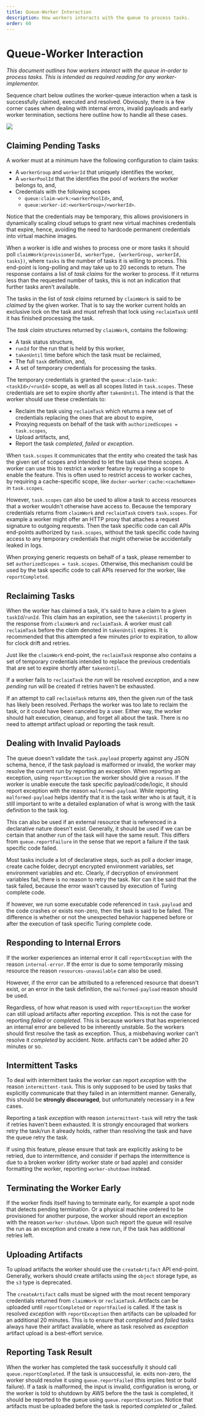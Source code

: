 ```yaml
---
title: Queue-Worker Interaction
description: How workers interacts with the queue to process tasks.
order: 60
---
```


# Queue-Worker Interaction

_This document outlines how workers interact with the queue in-order to process
tasks. This is intended as required reading for any worker-implementor._

Sequence chart below outlines the worker-queue interaction when a task is
successfully claimed, executed and resolved. Obviously, there is a few corner
cases when dealing with internal errors, invalid payloads and early worker
termination, sections here outline how to handle all these cases.

<Image src={queueWorkerInteraction} />

## Claiming Pending Tasks
A worker must at a minimum have the following configuration to claim tasks:
 * A `workerGroup` and `workerId` that uniquely identifies the worker,
 * A `workerPoolId` that the identifies the pool of workers
   the worker belongs to, and,
 * Credentials with the following scopes
   * `queue:claim-work:<workerPoolId>`, and,
   * `queue:worker-id:<workerGroup>/<workerId>`.

Notice that the credentials may be temporary, this allows provisioners in
dynamically scaling cloud setups to grant new virtual machines credentials
that expire, hence, avoiding the need to hardcode permanent credentials into
virtual machine images.

When a worker is idle and wishes to process one or more tasks it should poll
`claimWork(provisionerId, workerType, {workerGroup, workerId, tasks})`, where
`tasks` is the number of tasks it is willing to process. This end-point is
long-polling and may take up to 20 seconds to return. The response contains a
list of _task claims_ for the worker to process. If it returns less than the
requested number of tasks, this is not an indication that further tasks aren't
available.

The tasks in the list of _task claims_ returned by `claimWork` is said to be
_claimed_ by the given worker. That is to say the worker current holds an
exclusive lock on the task and must refresh that lock using `reclaimTask` until
it has finished processing the task.

The _task claim_ structures returned by `claimWork`, contains the following:
 * A task status structure,
 * `runId` for the run that is held by this worker,
 * `takenUntil` time before which the task must be reclaimed,
 * The full `task` definition, and,
 * A set of temporary credentials for processing the tasks.

The temporary credentials is granted the `queue:claim-task:<taskId>/<runId>`
scope, as well as all scopes listed in `task.scopes`. These credentials are set
to expire shortly after `takenUntil`. The intend is that the worker should use
these credentials to:
 * Reclaim the task using `reclaimTask` which returns a new set of credentials
   replacing the ones that are about to expire,
 * Proxying requests on behalf of the task with `authorizedScopes = task.scopes`,
 * Upload artifacts, and,
 * Report the task _completed_, _failed_ or _exception_.

When `task.scopes` it communicates that the entity who created the task has the
given set of scopes and intended to let the task use these scopes. A worker can
use this to restrict a worker feature by requiring a scope to enable the feature.
This is often used to restrict access to worker caches, by requiring a
cache-specific scope, like `docker-worker:cache:<cacheName>` in `task.scopes`.

However, `task.scopes` can also be used to allow a task to access resources that
a worker wouldn't otherwise have access to. Because the temporary credentials
returns from `claimWork` and `reclaimTask` covers `task.scopes`. For example a
worker might offer an HTTP proxy that attaches a request signature to outgoing
requests. Then the task specific code can call APIs end-points authorized by
`task.scopes`, without the task specific code having access to any temporary
credentials that might otherwise be accidentally leaked in logs.

When proxying generic requests on behalf of a task, please remember to set
`authorizedScopes = task.scopes`. Otherwise, this mechanism could be used by the
task specific code to call APIs reserved for the worker, like `reportCompleted`.


## Reclaiming Tasks
When the worker has claimed a task, it's said to have a claim to a given
`taskId`/`runId`. This claim has an expiration, see the `takenUntil` property
in the response from `claimWork` and `reclaimTask`. A worker must call
`reclaimTask` before the claim denoted in `takenUntil` expires. It is
recommended that this attempted a few minutes prior to expiration, to allow
for clock drift and retries.

Just like the `claimWork` end-point, the `reclaimTask` response also contains
a set of temporary credentials intended to replace the previous credentials that
are set to expire shortly after `takenUntil`.

If a worker fails to `reclaimTask` the _run_ will be resolved _exception_, and
a new _pending_ run will be created if retries haven't be exhausted.

If an attempt to call `reclaimTask` returns `409`, then the given _run_ of the
task has likely been resolved. Perhaps the worker was too late to reclaim the
task, or it could have been canceled by a user. Either way, the worker should
halt execution, cleanup, and forget all about the task. There is no need to
attempt artifact upload or reporting the task result.


## Dealing with Invalid Payloads
The queue doesn't validate the `task.payload` property against any JSON schema,
hence, if the task payload is malformed or invalid, the worker may resolve the
current run by reporting an exception. When reporting an exception, using
`reportException` the worker should give a `reason`. If the worker is
unable execute the task specific payload/code/logic, it should report
exception with the reason `malformed-payload`. While reporting
`malformed-payload` helps identify that it is the task writer who is at fault,
it is still important to write a detailed explanation of what is wrong with the
task definition to the task log.

This can also be used if an external resource that is referenced in a
declarative nature doesn't exist. Generally, it should be used if we can be
certain that another run of the task will have the same result. This differs
from `queue.reportFailure` in the sense that we report a failure if the task
specific code failed.

Most tasks include a lot of declarative steps, such as poll a docker image,
create cache folder, decrypt encrypted environment variables, set environment
variables and etc. Clearly, if decryption of environment variables fail, there
is no reason to retry the task. Nor can it be said that the task failed,
because the error wasn't caused by execution of Turing complete code.

If however, we run some executable code referenced in `task.payload` and the
code crashes or exists non-zero, then the task is said to be failed. The
difference is whether or not the unexpected behavior happened before or after
the execution of task specific Turing complete code.


## Responding to Internal Errors
If the worker experiences an internal error it call `reportException` with the
reason `internal-error`. If the error is due to some temporarily missing
resource the reason `resources-unavailable` can also be used.

However, if the error can be attributed to a referenced resource that doesn't
exist, or an error in the task definition, the `malformed-payload` reason should
be used.

Regardless, of how what reason is used with `reportException` the worker can
still upload artifacts after reporting _exception_. This is not the case for
reporting _failed_ or _completed_. This is because workers that has experienced
an internal error are believed to be inherently unstable. So the workers should
first resolve the task as exception. Thus, a misbehaving worker can't resolve
it _completed_ by accident. Note. artifacts can't be added after 20 minutes or
so.

## Intermittent Tasks
To deal with intermittent tasks the worker can report _exception_ with the
reason `intermittent-task`. This is only supposed to be used by tasks that
explicitly communicate that they failed in an intermittent manner.
Generally, this should be **strongly discouraged**, but unfortunately necessary
in a few cases.

Reporting a task _exception_ with reason `intermittent-task` will retry the task
if retries haven't been exhausted. It is strongly encouraged that workers retry
the task/run it already holds, rather than resolving the task and have the queue
retry the task.

If using this feature, please ensure that task are explicitly asking to be
retried, due to intermittence, and consider if perhaps the intermittence is due
to a broken worker (dirty worker state or bad apple) and consider formatting
the worker, reporting `worker-shutdown` instead.


## Terminating the Worker Early
If the worker finds itself having to terminate early, for example a spot node
that detects pending termination. Or a physical machine ordered to be
provisioned for another purpose, the worker should report an exception with the
reason `worker-shutdown`. Upon such report the queue will resolve the run as
an exception and create a new run, if the task has additional retries left.


## Uploading Artifacts

To upload artifacts the worker should use the `createArtifact` API end-point.
Generally, workers should create artifacts using the `object` storage type, as
the `s3` type is deprecated.

The `createArtifact` calls must be signed with the most recent temporary
credentials returned from `claimWork` or `reclaimTask`. Artifacts can be
uploaded until `reportCompleted` or `reportFailed` is called. If the task is
resolved _exception_ with `reportException` then artifacts can be uploaded for
an additional 20 minutes. This is to ensure that _completed_ and _failed_ tasks
always have their artifact available, where as task resolved as _exception_
artifact upload is a best-effort service.


## Reporting Task Result
When the worker has completed the task successfully it should call
`queue.reportCompleted`. If the task is unsuccessful, ie. exits non-zero, the
worker should resolve it using `queue.reportFailed` (this implies test or
build failure). If a task is malformed, the input is invalid, configuration
is wrong, or the worker is told to shutdown by AWS before the the task is
completed, it should be reported to the queue using `queue.reportException`.
Notice that artifacts must be uploaded before the task is reported
_completed_ or _failed.
